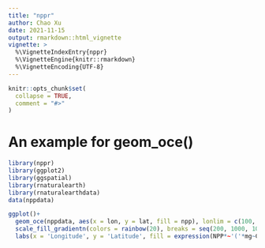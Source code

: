 ---
title: "nppr"
author: Chao Xu
date: 2021-11-15
output: rmarkdown::html_vignette
vignette: >
  %\VignetteIndexEntry{nppr}
  %\VignetteEngine{knitr::rmarkdown}
  %\VignetteEncoding{UTF-8}
---

```{r, include = FALSE}
knitr::opts_chunk$set(
  collapse = TRUE,
  comment = "#>"
)
```

# An example for geom_oce()
```{r setup, fig.width = 7.5, fig.height = 7.5, warning = FALSE, message = FALSE}

library(nppr)
library(ggplot2)
library(ggspatial)
library(rnaturalearth)
library(rnaturalearthdata)
data(nppdata)

ggplot()+
  geom_oce(nppdata, aes(x = lon, y = lat, fill = npp), lonlim = c(100, 120), latlim = c(7, 25))+
  scale_fill_gradientn(colors = rainbow(20), breaks = seq(200, 1000, 100), limits = c(200, 1000))+
  labs(x = 'Longitude', y = 'Latitude', fill = expression(NPP*~'('*mg~C~m^-2~d^-1*')'))

```






